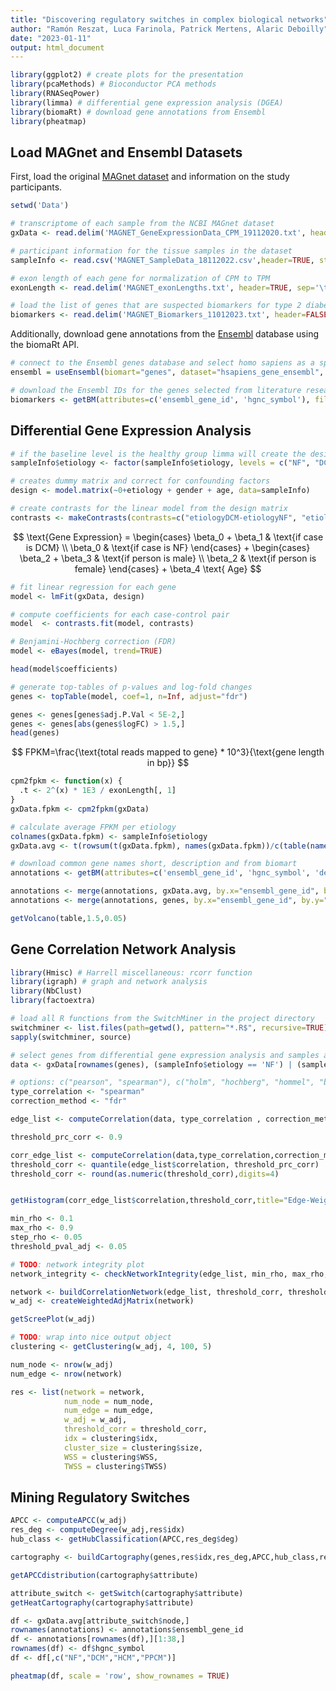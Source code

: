 ```yaml
---
title: "Discovering regulatory switches in complex biological networks"
author: "Ramón Reszat, Luca Farinola, Patrick Mertens, Alaric Deboilly"
date: "2023-01-11"
output: html_document
---
```


```r
library(ggplot2) # create plots for the presentation
library(pcaMethods) # Bioconductor PCA methods
library(RNASeqPower)
library(limma) # differential gene expression analysis (DGEA)
library(biomaRt) # download gene annotations from Ensembl
library(pheatmap)
```

## Load MAGnet and Ensembl Datasets
First, load the original [MAGnet dataset](https://www.med.upenn.edu/magnet) and information on the study participants.
```r
setwd('Data')

# transcriptome of each sample from the NCBI MAGnet dataset
gxData <- read.delim('MAGNET_GeneExpressionData_CPM_19112020.txt', header=TRUE, sep='\t', row.names=1)

# participant information for the tissue samples in the dataset
sampleInfo <- read.csv('MAGNET_SampleData_18112022.csv',header=TRUE, stringsAsFactor=TRUE)

# exon length of each gene for normalization of CPM to TPM
exonLength <- read.delim('MAGNET_exonLengths.txt', header=TRUE, sep='\t', row.names=1)

# load the list of genes that are suspected biomarkers for type 2 diabetes
biomarkers <- read.delim('MAGNET_Biomarkers_11012023.txt', header=FALSE, sep='\t')
```

Additionally, download gene annotations from the [Ensembl](http://www.ensembl.org/index.html) database using the biomaRt API.
```r
# connect to the Ensembl genes database and select homo sapiens as a species
ensembl = useEnsembl(biomart="genes", dataset="hsapiens_gene_ensembl", mirror='useast')

# download the Ensembl IDs for the genes selected from literature research
biomarkers <- getBM(attributes=c('ensembl_gene_id', 'hgnc_symbol'), filters='hgnc_symbol', values=biomarkers, mart=ensembl)
```

## Differential Gene Expression Analysis

```r
# if the baseline level is the healthy group limma will create the design matrix correctly
sampleInfo$etiology <- factor(sampleInfo$etiology, levels = c("NF", "DCM", "HCM", "PPCM"))

# creates dummy matrix and correct for confounding factors
design <- model.matrix(~0+etiology + gender + age, data=sampleInfo)
```

```r
# create contrasts for the linear model from the design matrix
contrasts <- makeContrasts(contrasts=c("etiologyDCM-etiologyNF", "etiologyHCM-etiologyNF"), levels=colnames(design))
```

$$
\text{Gene Expression} = 
\begin{cases}
\beta_0 + \beta_1 & \text{if case is DCM} \\
\beta_0 & \text{if case is NF}
\end{cases} + 
\begin{cases}
\beta_2 + \beta_3 & \text{if person is male} \\
\beta_2 & \text{if person is female} 
\end{cases} + 
\beta_4 \text{ Age}
$$

```r
# fit linear regression for each gene
model <- lmFit(gxData, design)

# compute coefficients for each case-control pair
model  <- contrasts.fit(model, contrasts)

# Benjamini-Hochberg correction (FDR)
model <- eBayes(model, trend=TRUE)

head(model$coefficients)
```

```r
# generate top-tables of p-values and log-fold changes
genes <- topTable(model, coef=1, n=Inf, adjust="fdr")

genes <- genes[genes$adj.P.Val < 5E-2,]
genes <- genes[abs(genes$logFC) > 1.5,]
head(genes)
```
$$
FPKM=\frac{\text{total reads mapped to gene} * 10^3}{\text{gene length in bp}} 
$$

```r
cpm2fpkm <- function(x) {
  .t <- 2^(x) * 1E3 / exonLength[, 1]
}
gxData.fpkm <- cpm2fpkm(gxData)
```

```r
# calculate average FPKM per etiology
colnames(gxData.fpkm) <- sampleInfo$etiology
gxData.avg <- t(rowsum(t(gxData.fpkm), names(gxData.fpkm))/c(table(names(gxData.fpkm))))

# download common gene names short, description and from biomart
annotations <- getBM(attributes=c('ensembl_gene_id', 'hgnc_symbol', 'description', 'chromosome_name'), filters = 'ensembl_gene_id', values = rownames(genes), mart = ensembl)

annotations <- merge(annotations, gxData.avg, by.x="ensembl_gene_id", by.y="row.names")
annotations <- merge(annotations, genes, by.x="ensembl_gene_id", by.y="row.names")
```
```r
getVolcano(table,1.5,0.05)
```

## Gene Correlation Network Analysis

```r
library(Hmisc) # Harrell miscellaneous: rcorr function
library(igraph) # graph and network analysis
library(NbClust)
library(factoextra)
```

```r
# load all R functions from the SwitchMiner in the project directory
switchminer <- list.files(path=getwd(), pattern="*.R$", recursive=TRUE)
sapply(switchminer, source)
```

```r
# select genes from differential gene expression analysis and samples according to the study design
data <- gxData[rownames(genes), (sampleInfo$etiology == 'NF') | (sampleInfo$etiology == 'DCM')]

# options: c("pearson", "spearman"), c("holm", "hochberg", "hommel", "bonferroni", "BH", "BY", "fdr", "none")
type_correlation <- "spearman"
correction_method <- "fdr"

edge_list <- computeCorrelation(data, type_correlation , correction_method)

threshold_prc_corr <- 0.9

corr_edge_list <- computeCorrelation(data,type_correlation,correction_method)
threshold_corr <- quantile(edge_list$correlation, threshold_prc_corr)
threshold_corr <- round(as.numeric(threshold_corr),digits=4)


getHistogram(corr_edge_list$correlation,threshold_corr,title="Edge-Weight Gene Corrrelation Network","Correlation")  
```

```r
min_rho <- 0.1
max_rho <- 0.9
step_rho <- 0.05
threshold_pval_adj <- 0.05

# TODO: network integrity plot
network_integrity <- checkNetworkIntegrity(edge_list, min_rho, max_rho, step_rho, threshold_pval_adj)
```

```r
network <- buildCorrelationNetwork(edge_list, threshold_corr, threshold_pval_adj)
w_adj <- createWeightedAdjMatrix(network)

getScreePlot(w_adj)
```

```r
# TODO: wrap into nice output object
clustering <- getClustering(w_adj, 4, 100, 5)

num_node <- nrow(w_adj)
num_edge <- nrow(network)

res <- list(network = network,
            num_node = num_node, 
            num_edge = num_edge,
            w_adj = w_adj,
            threshold_corr = threshold_corr,
            idx = clustering$idx,
            cluster_size = clustering$size,
            WSS = clustering$WSS, 
            TWSS = clustering$TWSS)
```

## Mining Regulatory Switches

```r
APCC <- computeAPCC(w_adj)
res_deg <- computeDegree(w_adj,res$idx)
hub_class <- getHubClassification(APCC,res_deg$deg)

cartography <- buildCartography(genes,res$idx,res_deg,APCC,hub_class,res)

getAPCCdistribution(cartography$attribute)
```

```r
attribute_switch <- getSwitch(cartography$attribute)
getHeatCartography(cartography$attribute)
```

```r
df <- gxData.avg[attribute_switch$node,]
rownames(annotations) <- annotations$ensembl_gene_id
df <- annotations[rownames(df),][1:38,]
rownames(df) <- df$hgnc_symbol
df <- df[,c("NF","DCM","HCM","PPCM")]

pheatmap(df, scale = 'row', show_rownames = TRUE)
```
